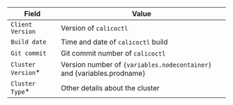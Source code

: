 
| Field               | Value                                                  |
| ------------------- | ------------------------------------------------------ |
| `Client Version`    | Version of `calicoctl`                                 |
| `Build date`        | Time and date of `calicoctl` build                     |
| `Git commit`        | Git commit number of `calicoctl`                       |
| `Cluster Version`\* | Version number of <code>{variables.nodecontainer}</code> and {variables.prodname} |
| `Cluster Type`\*    | Other details about the cluster                        |
